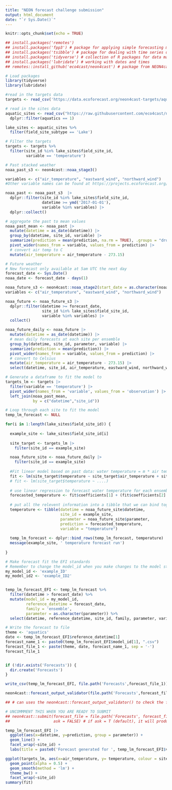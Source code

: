 ```yaml
---
title: "NEON forecast challenge submission"
output: html_document
date: "`r Sys.Date()`"
---
```


```r
knitr::opts_chunk$set(echo = TRUE)
```


```r
## install.packages('remotes')
## install.packages('fpp3') # package for applying simple forecasting methods
## install.packages('tsibble') # package for dealing with time series data sets and tsibble objects
## install.packages('tidyverse') # collection of R packages for data manipulation, analysis, and visualisation
## install.packages('lubridate') # working with dates and times
## remotes::install_github('eco4cast/neon4cast') # package from NEON4cast challenge organisers to assist with forecast building and submission

# Load packages
library(tidyverse)
library(lubridate)

```

```r
#read in the targets data
targets <- read_csv('https://data.ecoforecast.org/neon4cast-targets/aquatics/aquatics-targets.csv.gz')

# read in the sites data
aquatic_sites <- read_csv("https://raw.githubusercontent.com/eco4cast/neon4cast-targets/main/NEON_Field_Site_Metadata_20220412.csv") |>
  dplyr::filter(aquatics == 1)

lake_sites <- aquatic_sites %>%
  filter(field_site_subtype == 'Lake')

# Filter the targets
targets <- targets %>%
  filter(site_id %in% lake_sites$field_site_id,
         variable == 'temperature')
```

```r

# Past stacked weather
noaa_past_s3 <- neon4cast::noaa_stage3()

variables <- c("air_temperature", "eastward_wind", "northward_wind")
#Other variable names can be found at https://projects.ecoforecast.org/neon4cast-docs/Shared-Forecast-Drivers.html#stage-3

noaa_past <- noaa_past_s3  |> 
  dplyr::filter(site_id %in% lake_sites$field_site_id,
                datetime >= ymd('2017-01-01'),
                variable %in% variables) |> 
  dplyr::collect()

# aggregate the past to mean values
noaa_past_mean <- noaa_past |> 
  mutate(datetime = as_date(datetime)) |> 
  group_by(datetime, site_id, variable) |> 
  summarize(prediction = mean(prediction, na.rm = TRUE), .groups = "drop") |> 
  pivot_wider(names_from = variable, values_from = prediction) |> 
  # convert air temp to C
  mutate(air_temperature = air_temperature - 273.15)

```

```r
# Future weather
# New forecast only available at 5am UTC the next day
forecast_date <- Sys.Date() 
noaa_date <- forecast_date - days(1)

noaa_future_s3 <- neon4cast::noaa_stage2(start_date = as.character(noaa_date))
variables <- c("air_temperature", "eastward_wind", "northward_wind")

noaa_future <- noaa_future_s3 |> 
  dplyr::filter(datetime >= forecast_date,
                site_id %in% lake_sites$field_site_id,
                variable %in% variables) |> 
  collect()

noaa_future_daily <- noaa_future |> 
  mutate(datetime = as_date(datetime)) |> 
  # mean daily forecasts at each site per ensemble
  group_by(datetime, site_id, parameter, variable) |> 
  summarize(prediction = mean(prediction)) |>
  pivot_wider(names_from = variable, values_from = prediction) |>
  # convert to Celsius
  mutate(air_temperature = air_temperature - 273.15) |> 
  select(datetime, site_id, air_temperature, eastward_wind, northward_wind, parameter)
```

```r
# Generate a dataframe to fit the model to 
targets_lm <- targets |> 
  filter(variable == 'temperature') |>
  pivot_wider(names_from = 'variable', values_from = 'observation') |> 
  left_join(noaa_past_mean, 
            by = c("datetime","site_id"))

# Loop through each site to fit the model
temp_lm_forecast <- NULL

```

```r
for(i in 1:length(lake_sites$field_site_id)) {  
  
  example_site <- lake_sites$field_site_id[i]
  
  site_target <- targets_lm |>
    filter(site_id == example_site)

  noaa_future_site <- noaa_future_daily |> 
    filter(site_id == example_site)
  
  #Fit linear model based on past data: water temperature = m * air temperature + b
  fit <- lm(site_target$temperature ~ site_target$air_temperature + site_target$eastward_wind + site_target$northward_wind)
  # fit <- lm(site_target$temperature ~ ....)
    
  # use linear regression to forecast water temperature for each ensemble member
  forecasted_temperature <- fit$coefficients[1] + (fit$coefficients[2] * noaa_future_site$air_temperature) + (fit$coefficients[3] * noaa_future_site$eastward_wind) + (fit$coefficients[4] * noaa_future_site$northward_wind)
    
  # put all the relevent information into a tibble that we can bind together
  temperature <- tibble(datetime = noaa_future_site$datetime,
                        site_id = example_site,
                        parameter = noaa_future_site$parameter,
                        prediction = forecasted_temperature,
                        variable = "temperature")
  
  temp_lm_forecast <- dplyr::bind_rows(temp_lm_forecast, temperature)
  message(example_site, ' temperature forecast run')
  
}
```

```r
# Make forecast fit the EFI standards
# Remember to change the model_id when you make changes to the model structure!
my_model_id <- 'example_ID'
my_model_id2 <- 'example_ID2'


temp_lm_forecast_EFI <- temp_lm_forecast %>%
  filter(datetime > forecast_date) %>%
  mutate(model_id = my_model_id,
         reference_datetime = forecast_date,
         family = 'ensemble',
         parameter = as.character(parameter)) %>%
  select(datetime, reference_datetime, site_id, family, parameter, variable, prediction, model_id)

```

```r
# Write the forecast to file
theme <- 'aquatics'
date <- temp_lm_forecast_EFI$reference_datetime[1]
forecast_name_1 <- paste0(temp_lm_forecast_EFI$model_id[1], ".csv")
forecast_file_1 <- paste(theme, date, forecast_name_1, sep = '-')
forecast_file_1


if (!dir.exists('Forecasts')) {
  dir.create('Forecasts')
}

write_csv(temp_lm_forecast_EFI, file.path('Forecasts',forecast_file_1))

neon4cast::forecast_output_validator(file.path('Forecasts',forecast_file_1))

```


```r

## # can uses the neon4cast::forecast_output_validator() to check the forecast is in the right format

# UNCOMMMENT THIS WHEN YOU ARE READY TO SUBMIT
## neon4cast::submit(forecast_file = file.path('Forecasts', forecast_file_1),
##                   ask = FALSE) # if ask = T (default), it will produce a pop-up box asking if you want to submit


```

```r
temp_lm_forecast_EFI |> 
  ggplot(aes(x=datetime, y=prediction, group = parameter)) +
  geom_line() +
  facet_wrap(~site_id) +
  labs(title = paste0('Forecast generated for ', temp_lm_forecast_EFI$variable[1], ' on ', temp_lm_forecast_EFI$reference_datetime[1]))
```


```r
ggplot(targets_lm, aes(x=air_temperature, y= temperature, colour = site_id)) +
  geom_point(alpha = 0.5) +
  geom_smooth(method = 'lm') +
  theme_bw() +
  facet_wrap(~site_id)
summary(fit)
```